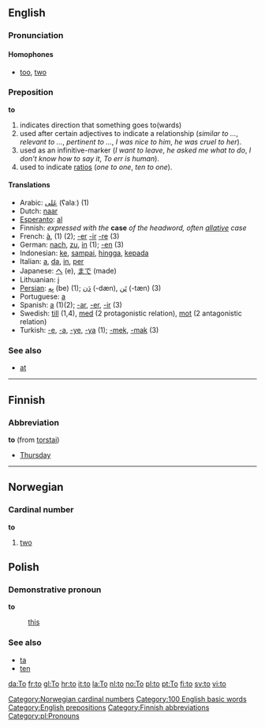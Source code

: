 ==English==

{{rank|the|of|and|4|to|a|in|that}}

===Pronunciation===

====Homophones====
*[[too]], [[two]]

===Preposition===
'''to'''

# indicates direction that something goes to(wards)
# used after certain adjectives to indicate a relationship (''similar to ...'', ''relevant to ...'', ''pertinent to ...'', ''I was nice to him'', ''he was cruel to her'').
# used as an infinitive-marker (''I want to leave'', ''he asked me what to do'', ''I don't know how to say it'', ''To err is human'').
# used to indicate [[ratio]]s (''one to one'', ''ten to one'').

====Translations====
*Arabic: [[عَلی]] (ʕalaː) (1)
*Dutch: [[naar]]
*[[Esperanto]]: [[al]]
*Finnish: ''expressed with the'' '''case''' ''of the headword, often [[allative]] case''
*French: [[à]], (1) (2); [[-er]] [[-ir]] [[-re]] (3)
*German: [[nach]], [[zu]], [[in]] (1); [[-en]] (3)
*Indonesian: [[ke]], [[sampai]], [[hingga]], [[kepada]]
*Italian: [[a#Italian|a]], [[da]], [[in#italian|in]], [[per#Italian|per]]
*Japanese: [[へ]] (e), [[まで]] (made)
*Lithuanian: [[į]]
*[[Persian]]: [[بِه]] (be) (1); [[دَن]] (-dæn), [[تَن]] (-tæn) (3)
*Portuguese: [[a#Portuguese|a]]
*Spanish: [[a#Spanish|a]] (1)(2); [[-ar]], [[-er]], [[-ir]] (3)
*Swedish: [[till]] (1,4), [[med]] (2 protagonistic relation), [[mot]] (2 antagonistic relation)
*Turkish: [[-e]], [[-a]], [[-ye]], [[-ya]] (1); [[-mek]], [[-mak]] (3)

===See also===
*[[at]]

----

==Finnish==

===Abbreviation===
'''to''' (from [[torstai]])

*[[Thursday]]

----

==Norwegian==
===Cardinal number===
[[Category:Norwegian cardinal numbers]]
'''to'''
#[[two]]

==Polish==

===Demonstrative pronoun===
'''to'''

: [[this]]

===See also===
* [[ta]]
* [[ten#Polish|ten]]

[[Category:100 English basic words]]
[[Category:English prepositions]]
[[Category:Finnish abbreviations]]
[[Category:pl:Pronouns]]

[[da:To]]
[[fr:to]]
[[gl:To]]
[[hr:to]]
[[it:to]]
[[la:To]]
[[nl:to]]
[[no:To]]
[[pl:to]]
[[pt:To]]
[[fi:to]]
[[sv:to]]
[[vi:to]]